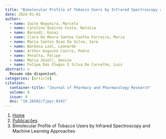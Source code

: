 ```yaml
---
title: "Bimolecular Profile of Tobacco Users by Infrared Spectroscopy and Machine Learning Approaches"
date: 2024-01-01
author:
  - name: Saito Nogueira, Marcelo
  - name: Caroline Queiroz Costa, Natalia
  - name: Baroudi, Kusai
  - name: Clara De Moura Santos Coelho Ferreira, Maria
  - name: Maria Santos Dias Da Silva, Sara
  - name: Barbosa Leal, Leonardo
  - name: Arthur Augusto Castro, Pedro
  - name: Peralta, Felipe
  - name: Maria Zezell, Denise
  - name: Felipe Das Chagas E Silva De Carvalho, Luis
abstract: > 
  Resumo não disponível.
categories: [article]
citation: 
  container-title: "Journal of Pharmacy and Pharmacology Research"
  volume: 8
  issue: 4
  doi: "10.26502/fjppr.0101"
---
```


```{=html}
<nav aria-label="breadcrumb">
  <ol class="breadcrumb">
    <li class="breadcrumb-item"><a href="../../index.html">Home</a></li>
    <li class="breadcrumb-item"><a href="../index.html">Publicações</a></li>
    <li class="breadcrumb-item active" aria-current="page">Bimolecular Profile of Tobacco Users by Infrared Spectroscopy and Machine Learning Approaches</li>
  </ol>
</nav>
```
